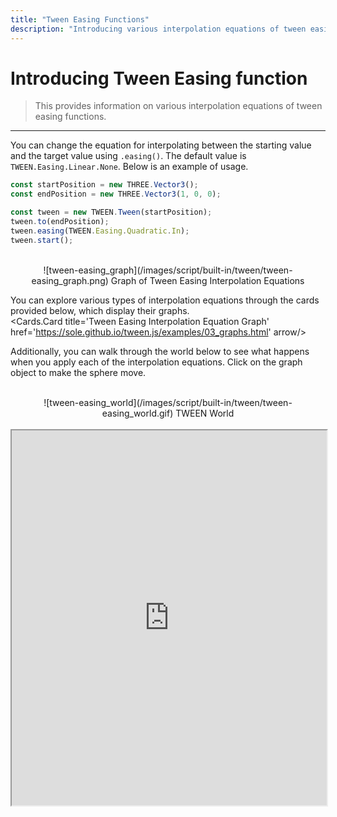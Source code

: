 ```yaml
---
title: "Tween Easing Functions"
description: "Introducing various interpolation equations of tween easing functions in Redbrick Studios."
---
```


# Introducing Tween Easing function

> This provides information on various interpolation equations of tween easing functions.

---

You can change the equation for interpolating between the starting value and the target value using `.easing()`.
The default value is `TWEEN.Easing.Linear.None`. Below is an example of usage.
``` js showLineNumbers copy {6}
const startPosition = new THREE.Vector3();
const endPosition = new THREE.Vector3(1, 0, 0);

const tween = new TWEEN.Tween(startPosition);
tween.to(endPosition);
tween.easing(TWEEN.Easing.Quadratic.In);
tween.start();
```

<br/>
<center>![tween-easing_graph](/images/script/built-in/tween/tween-easing_graph.png) Graph of Tween Easing Interpolation Equations</center>

You can explore various types of interpolation equations through the cards provided below, which display their graphs.
<br/>
<Cards.Card title='Tween Easing Interpolation Equation Graph' href='https://sole.github.io/tween.js/examples/03_graphs.html' arrow/>

Additionally, you can walk through the world below to see what happens when you apply each of the interpolation equations. 
Click on the graph object to make the sphere move.

<br/>
<center>![tween-easing_world](/images/script/built-in/tween/tween-easing_world.gif) TWEEN World</center>
<br/>
<MDXProvider>
  <div style={{ border: '2px solid #222222', borderRadius: '8px', overflow: 'hidden' }}>
    <iframe
      id="studio-iframe"
      width="100%"
      height="600px"
      sandbox="allow-pointer-lock allow-scripts allow-same-origin allow-downloads allow-popups allow-popups-to-escape-sandbox allow-forms"
      title="TWEEN"
      src="https://creator.redbrick.land/studio/?mode=play&pid=2ca6c8a5-06b2-45f0-b77c-c41373129790&isGuest=true"
      loading="lazy"
    />
  </div>
</MDXProvider>